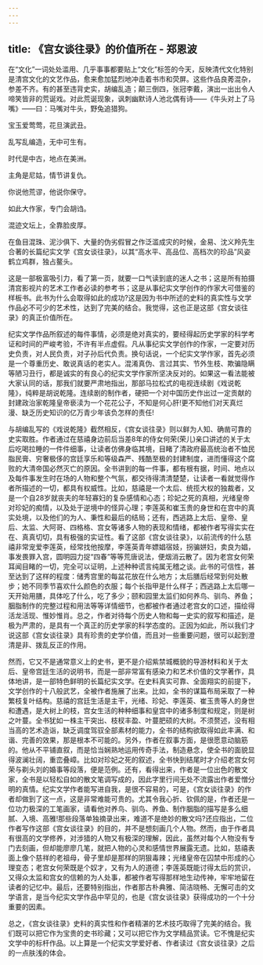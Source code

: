 ```yaml
---
---
---
```

title: 《宫女谈往录》的价值所在 - 郑恩波
---



在“文化”一词处处滥用、几乎事事都要贴上“文化”标签的今天，反映清代文化特别是清宫文化的文艺作品，愈来愈加猛烈地冲击着书市和荧屏。这些作品良莠混杂，参差不齐。有的甚至违背史实，胡编乱造；颠三倒四，张冠李戴，演出一出出令人啼笑皆非的荒诞戏。对此荒诞现象，讽刺幽默诗人池北偶有诗——《牛头对上了马嘴》——曰：马嘴对牛头，野兔追猎狗。

宝玉爱莺莺，花旦演武丑。

乱写乱编造，无中可生有。

时代是中古，地点在美洲。

主角是尼姑，情节讲复仇。

你说他荒谬，他说你保守。

如此大作家，专门会胡诌。

混迹文坛上，全靠脸皮厚。

在鱼目混珠、泥沙俱下、大量的伪劣假冒之作泛滥成灾的时候，金易、沈义羚先生合著的长篇纪实文学《宫女谈往录》，以其“高水平、高品位、高档次的珍品”风姿鹤立鸡群，独占鳌头。

这是一部极富吸引力，看了第一页，就要一口气读到底的迷人之书；这是所有拍摄清宫影视片的艺术工作者必读的参考书；这是从事纪实文学创作的作家大可借鉴的样板书。此书为什么会取得如此的成功?这是因为书中所述的史料的真实性与文学作品必不可少的艺术性，达到了完美的结合。我觉得，这也正是这部《宫女谈往录》的真正价值所在。

纪实文学作品所叙述的每件事情，必须是绝对真实的，要经得起历史学家的科学考证和时间的严峻考验，不许有半点虚假。凡从事纪实文学创作的作家，一定要对历史负责，对人民负责，对子孙后代负责。换句话说，一个纪实文学作家，首先必须是一个尊重历史、敢说真话的老实人。混淆真伪、言过其实、节外生枝、欺骗隐瞒等陋习丑行，都是诚实的有良心的纪实文学作家所坚决反对的。如果这一看法能被大家认同的话，那我们就要严肃地指出，那部马拉松式的电视连续剧《戏说乾隆》，纯粹是胡说乾隆。连续剧的制作者，硬把一个对中国历史作出过一定贡献的封建政治家乾隆皇帝亵渎为一个花花公子，不知是何心肝!更不知他们对天真烂漫、缺乏历史知识的亿万青少年该负怎样的责任!

与胡编乱写的《戏说乾隆》截然相反，《宫女谈往录》则以鲜为人知、确凿可靠的史实取胜。作者通过在慈禧身边前后当差8年的侍女何荣(荣儿)亲口讲述的关于太后吃喝拉睡的一件件细事，让读者仿佛身临其境，目睹了清政府最高统治者不恤民脂民膏、穷奢极侈的宫廷享乐和等级森严、残酷至极的封建制度，进而懂得这个腐败的大清帝国必然灭亡的原因。全书讲到的每一件事，都有根有据，时间、地点以及每件事发生时在场的人物和整个气氛，都交待得清清楚楚，让读者一看就觉得作者所描述的一切，都具有权威性。比如，慈禧是一个太后、统揽大权的独裁者，又是一个自28岁就丧夫的年轻寡妇的复杂感情和心态；珍妃之死的真相，光绪皇帝对珍妃的痴情，以及处于逆境中的怪异心理；李莲英和崔玉贵的身世和在宫中的真实处境，以及他们的为人、秉性和最后的结局；还有，西逃路上太后、皇帝、皇后、太监、大阿哥、四格格、宫女等诸多人物的表现和情绪，都被作者写得实实在在、真真切切，具有极强的实证性。看了这部《宫女谈往录》，以前流传的什么慈禧非常宠爱李莲英，经常找他按摩，李莲英青年嫖娼宿妓，拐骗姘妇，卖良为娼，事发畏罪入宫，圆明园力捉“四春”等等荒唐说法，便烟消云散了。因为老宫女何荣耳闻目睹的一切，完全可以证明，上述种种谎言纯属无稽之谈。此书的可信性，甚至达到了这样的程度：储秀宫里的每盆花放在什么地方；太后膳后经常到何处散步；她不同季节喜欢什么颜色的衣服；每个长指甲是什么样子；西逃路上太后哪一天开始用膳，具体吃了什么，吃了多少；颐和园里太监们如何养鸟、驯鸟、养鱼；胭脂制作的完整过程和用法等等详情细节，也都被作者通过老宫女的口述，描绘得活龙活现、惟妙惟肖。总之，作者对待每个历史人物和每一史实的叙写和描述，是极为严肃的，是具有一个真正的历史学家的科学态度的。正因为如此，所以我们才说这部《宫女谈往录》具有珍贵的史学价值，而且对一些重要问题，很可以起到澄清是非、拨乱反正的作用。

然而，它又不是通常意义上的史书，更不是介绍紫禁城概貌的导游材料和关于太后、皇帝宫廷生活的说明书，而是一部非常富有感染力和艺术价值的文学著作，具体地讲，是一部特色鲜明的长篇纪实文学。在史料真实可靠、全面翔实的前提下，文学创作的十八般武艺，全被作者施展了出来。比如，全书的谋篇布局采取了一种繁枝复叶结构。慈禧的宫廷生活是主干，光绪、珍妃、李莲英、崔玉贵等人的身世和遭遇，是大树上的枝，宫女生活的种种细事和皇宫中的诸多制度和规定，则是树之叶蔓。全书犹如一株主干突出、枝杈丰盈、叶蔓肥硕的大树。不须赘述，没有相当高的艺术造诣，缺乏调度驾驭全部素材的能力，全书的结构欲取得如此丰满、和谐、完善的效果，那是根本不可能的。另外，作者在叙事方面，是很愿意动脑筋的。他从不平铺直叙，而是恰当娴熟地运用传奇手法，制造悬念，使全书的面貌显得波澜壮阔，重峦叠嶂。比如对珍妃之死的叙述，全书快到结尾时才介绍老宫女何荣与剃头刘的婚事等段落，便是范例。还有，看得出来，作者是一位出色的散文家，全书是以轻松自如的散文笔调写成的，因此字里行间无处不流露出作者爱憎分明的真情。纪实文学作者能写进自我，是很不容易的，可是，《宫女谈往录》的作者却做到了这一点，这是非常难能可贵的。尤其令我心折、钦佩的是，作者还是一位功力极深的工笔画家，请看他对养鸟、驯鸟、养鱼、制作胭脂的描写是多么细腻、入境、高雅!那些段落单独摘录出来，难道不是绝妙的散文吗?还应指出，二位作者写作这部《宫女谈往录》的目的，并不是想刻画几个人物。然而，由于作者具有很高的文学修养，对涉猎的人物又有极深的理解，因此，虽然对每个人物没有专门去刻画，但却能廖廖几笔，就把人物的心灵和感情世界展露无遗。比如，慈禧表面上像个慈祥的老祖母，骨子里却是那样的阴狠毒辣；光绪皇帝在囚禁中形成的心理变态；老宫女何荣既是个奴才，又有为人的道德；李莲英既能讨得太后的赏识，又得众太监和宫女的信赖的为人处事，都被作者写得那样地生动传神，牢牢地留在读者的记忆中。最后，还要特别指出，作者那古朴典雅、简洁晓畅、无懈可击的文学语言，是当今纪实文学作品中罕见的，也是《宫女谈往录》获得成功的一个十分重要的因素。

总之，《宫女谈往录》史料的真实性和作者精湛的艺术技巧取得了完美的结合。我们既可以把它作为宝贵的史书珍藏；又可以把它作为文学精品赏读。它不愧是纪实文学中的标杆作品。以上算是一个纪实文学爱好者、作者读过《宫女谈往录》之后的一点肤浅的体会。